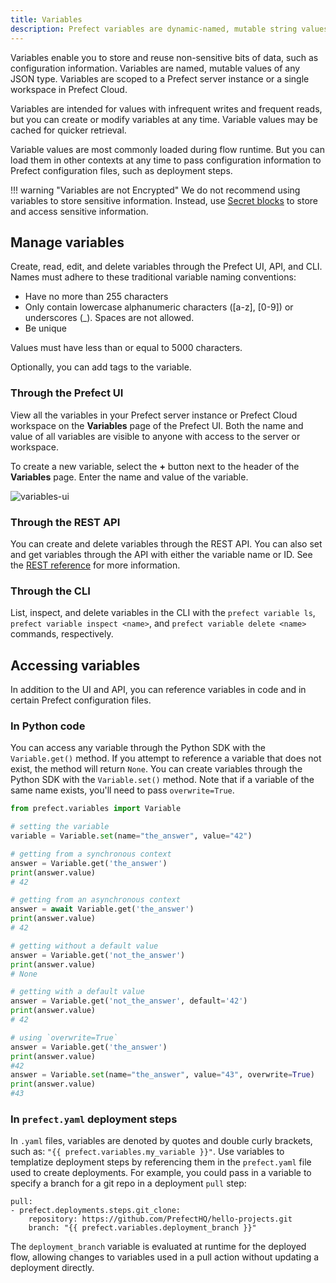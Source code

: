 ```yaml
---
title: Variables
description: Prefect variables are dynamic-named, mutable string values, much like environment variables.
---
```


Variables enable you to store and reuse non-sensitive bits of data, such as configuration information. Variables are named, mutable values of any JSON type. Variables are scoped to a Prefect server instance or a single workspace in Prefect Cloud.

Variables are intended for values with infrequent writes and frequent reads, but you can create or modify variables at any time. Variable values may be cached for quicker retrieval.

Variable values are most commonly loaded during flow runtime. But you can load them in other contexts at any time to pass configuration information to Prefect configuration files, such as deployment steps.

!!! warning "Variables are not Encrypted"
    We do not recommend using variables to store sensitive information. Instead, use [Secret blocks](https://docs.prefect.io/concepts/blocks/#prefect-built-in-blocks) to store and access sensitive information.

## Manage variables

Create, read, edit, and delete variables through the Prefect UI, API, and CLI. Names must adhere to these traditional variable naming conventions:

- Have no more than 255 characters
- Only contain lowercase alphanumeric characters ([a-z], [0-9]) or underscores (_). Spaces are not allowed.
- Be unique

Values must have less than or equal to 5000 characters.

Optionally, you can add tags to the variable.

### Through the Prefect UI

View all the variables in your Prefect server instance or Prefect Cloud workspace on the **Variables** page of the Prefect UI. Both the name and value of all variables are visible to anyone with access to the server or workspace.

To create a new variable, select the **+** button next to the header of the **Variables** page. Enter the name and value of the variable.

![variables-ui](/3.0rc//img/ui/variables-ui.png)

### Through the REST API

You can create and delete variables through the REST API. You can also set and get variables through the API with either the variable name or ID. See the [REST reference](https://app.prefect.cloud/api/docs#tag/Variables) for more information.

### Through the CLI

List, inspect, and delete variables in the CLI with the `prefect variable ls`, `prefect variable inspect <name>`, and `prefect variable delete <name>` commands, respectively.

## Accessing variables

In addition to the UI and API, you can reference variables in code and in certain Prefect configuration files.

### In Python code

You can access any variable through the Python SDK with the `Variable.get()` method. If you attempt to reference a variable that does not exist, the method will return `None`. You can create variables through the Python SDK with the `Variable.set()` method. Note that if a variable of the same name exists, you'll need to pass `overwrite=True`.

```python
from prefect.variables import Variable

# setting the variable
variable = Variable.set(name="the_answer", value="42")

# getting from a synchronous context
answer = Variable.get('the_answer')
print(answer.value)
# 42

# getting from an asynchronous context
answer = await Variable.get('the_answer')
print(answer.value)
# 42

# getting without a default value
answer = Variable.get('not_the_answer')
print(answer.value)
# None

# getting with a default value
answer = Variable.get('not_the_answer', default='42')
print(answer.value)
# 42

# using `overwrite=True`
answer = Variable.get('the_answer')
print(answer.value)
#42
answer = Variable.set(name="the_answer", value="43", overwrite=True)
print(answer.value)
#43
```

### In `prefect.yaml` deployment steps

In `.yaml` files, variables are denoted by quotes and double curly brackets, such as: `"{{ prefect.variables.my_variable }}"`. Use variables to templatize deployment steps by referencing them in the `prefect.yaml` file used to create deployments. For example, you could pass in a variable to specify a branch for a git repo in a deployment `pull` step:

```
pull:
- prefect.deployments.steps.git_clone:
    repository: https://github.com/PrefectHQ/hello-projects.git
    branch: "{{ prefect.variables.deployment_branch }}"
```

The `deployment_branch` variable is evaluated at runtime for the deployed flow, allowing changes to variables used in a pull action without updating a deployment directly.
